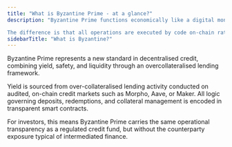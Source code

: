 ```yaml
---
title: "What is Byzantine Prime - at a glance?"
description: "Byzantine Prime functions economically like a digital money-market product: capital is lent against collateral, yields accrue daily, and assets remain callable at all times. 

The difference is that all operations are executed by code on-chain rather than by intermediaries."
sidebarTitle: "What is Byzantine?"
---
```


Byzantine Prime represents a new standard in decentralised credit, combining yield, safety, and liquidity through an overcollateralised lending framework.

Yield is sourced from over-collateralised lending activity conducted on audited, on-chain credit markets such as Morpho, Aave, or Maker. All logic governing deposits, redemptions, and collateral management is encoded in transparent smart contracts.

For investors, this means Byzantine Prime carries the same operational transparency as a regulated credit fund, but without the counterparty exposure typical of intermediated finance.